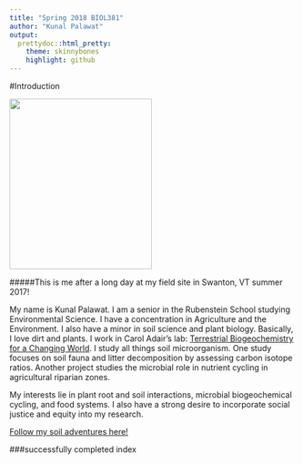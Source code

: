 ```yaml
---
title: "Spring 2018 BIOL381"
author: "Kunal Palawat"
output:
  prettydoc::html_pretty:
    theme: skinnybones
    highlight: github
---
```


#Introduction

<img src="Palawat.jpg" width="250" height="300" />

#####This is me after a long day at my field site in Swanton, VT summer 2017!


My name is Kunal Palawat. I am a senior in the Rubenstein School studying Environmental Science. I have a concentration in Agriculture and the Environment. I also have a minor in soil science and plant biology. Basically, I love dirt and plants. I work in Carol Adair's lab: [Terrestrial Biogeochemistry for a Changing World](http://adairlab.weebly.com/). I study all things soil microorganism. One study focuses on soil fauna and litter decomposition by assessing carbon isotope ratios. Another project studies the microbial role in nutrient cycling in agricultural riparian zones.

My interests lie in plant root and soil interactions, microbial biogeochemical cycling, and food systems. I also have a strong desire to incorporate social justice and equity into my research.

[Follow my soil adventures here!](http://instagram.com/kdirttho)


###successfully completed index


